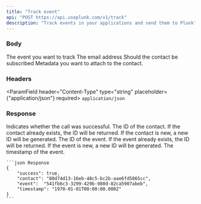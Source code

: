 ```yaml
---
title: "Track event"
api: "POST https://api.useplunk.com/v1/track"
description: "Track events in your applications and send them to Plunk"
---
```


### Body
<ParamField body="event" placeholder="new-project" type="string" required>
    The event you want to track
</ParamField>
<ParamField body="email" placeholder="hello@useplunk.com" type="string" required>
    The email address
</ParamField>
<ParamField body="subscribed" placeholder="true" type="boolean" default={"true"}>
    Should the contact be subscribed
</ParamField>
<ParamField body="data" type="object" placeholder={{"project": "Plunk"}}>
    Metadata you want to attach to the contact.
</ParamField>

### Headers
<ParamField header="Content-Type" type="string" placeholder={"application/json"} required>
    `application/json`
</ParamField>

### Response

<ResponseField name="success" type="boolean">
    Indicates whether the call was successful.
</ResponseField>
<ResponseField name="contact" type="string">
    The ID of the contact. If the contact already exists, the ID will be returned. If the contact is new, a new ID will be generated.
</ResponseField>
<ResponseField name="event" type="string">
    The ID of the event. If the event already exists, the ID will be returned. If the event is new, a new ID will be generated.
</ResponseField>
<ResponseField name="timestamp" type="datetime">
    The timestamp of the event.
</ResponseField>

<ResponseExample>

    ```json Response
    {
        "success": true,
        "contact": "80d74d13-16eb-48c5-bc2b-aae6fd5865cc",
        "event":  "541fb6c3-3299-429b-980d-82ca5907abeb",
        "timestamp": "1970-01-01T00:00:00.000Z"
    }
    ```

</ResponseExample>
